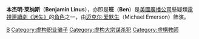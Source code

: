 {{multiple issues|
{{expand|time=2018-05-21T05:33:46+00:00}}
{{expert|time=2018-05-21T05:33:46+00:00}}
{{unreferenced|time=2018-05-21T05:33:46+00:00}}
}}
{{noteTA
|1=zh-hans:《迷失》;zh-hk:《迷》;zh-tw:《Lost檔案》;
}}
{{迷失角色|
 綽號=班<br>Ben|
 Image=[[File:Henrygale.png|250px]]<br />[[迈克尔·爱默生|迈克尔·爱默生]]飾演本杰明·莱纳斯|
 最初出現=“[[迷失_(第二季)#他們的當中一個|他們的當中一個]]”|
 最後出現=無|
 回憶場景=無|
 首次於回憶中出現=|
 最後於回憶中出現=|
 名字=本杰明·莱纳斯<br>Benjamin Linus|
 年齡=20歲至30歲以上|
 來自=未知|
 職業=未知|
 來澳洲的原因=不適用|
 回洛杉磯的原因=不適用|
 演員=[[迈克尔·爱默生|迈克尔·爱默生]]<br>Michael Emerson|
}}

'''本杰明·莱纳斯'''（'''Benjamin Linus'''），亦即是'''班'''（'''Ben'''）是[[美國廣播公司|美國廣播公司]]懸疑類[[電視連續劇|電視連續劇]][[迷失|《迷失》]]的[[角色|角色]]之一，由[[迈克尔·爱默生|迈克尔·爱默生]]（Michael Emerson）飾演。



{{迷失角色表}}

[[Category:迷失角色|B]]
[[Category:虚构职业骗子|Category:虚构职业骗子]]
[[Category:虚构大宗谋杀犯|Category:虚构大宗谋杀犯]]
[[Category:虛構教師|Category:虛構教師]]